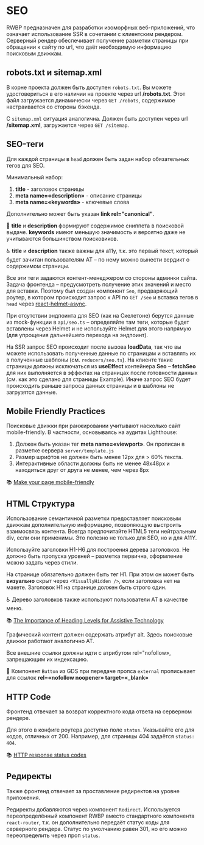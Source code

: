 
<Meta title="Styleguide / SEO" />

# SEO

RWBP предназначен для разработки изоморфных веб-приложений, что означает использование SSR в сочетании с клиентским рендером.
Серверный рендер обеспечивает получение разметки страницы при обращении к сайту по url, что даёт необходимую информацию поисковым движкам.

## robots.txt и sitemap.xml

В корне проекта должен быть доступен `robots.txt`. Вы можете удостовериться в его наличии на проекте через url **/robots.txt**.
Этот файл загружается динамически через `GET /robots`, содержимое настраивается со стороны бэкенда.

C `sitemap.xml` ситуация аналогична. Должен быть доступен через url **/sitemap.xml**, загружается через `GET /sitemap`.

## SEO-теги

Для каждой страницы в `head` должен быть задан набор обязательных тегов для SEO.

Минимальный набор:

1. **title** - заголовок страницы
1. **meta name=«description»** - описание страницы
1. **meta name=«keywords»** - ключевые слова

Дополнительно может быть указан **link rel="canonical"**.

💬 **title** и **description** формируют содержимое сниппета в поисковой выдаче. **keywords** имеют меньшую значимость и вероятно даже не учитываются большинством поисковиков.

♿️ **title** и **description** также важны для a11y, т.к. это первый текст, который будет зачитан пользователям AT – по нему можно вынести вердикт о содержимом страницы.

Все эти теги задаются контент-менеджером со стороны админки сайта. Задача фронтенда – предусмотреть получение этих значений и место для вставки. Поэтому был создан компонент `Seo`, предваряющий роутер, в котором происходит запрос к API по `GET /seo` и вставка тегов в `head` через [react-helmet-async](https://github.com/nfl/react-helmet-async).

При отсутствии эндпоинта для SEO (как на Скелетоне) берутся данные из mock-функции в `api/seo.ts` – определяйте там теги, которые будет вставлены через Helmet и не используйте Helmet для этого напрямую (для упрощения дальнейшего перехода на эндпоинт).

На SSR запрос SEO происходит после вызова **loadData**, так что вы можете использовать полученные данные по страницам и вставлять их в полученные шаблоны (см. `reducers/seo.ts`). На клиенте такие страницы должны исключаться из **useEffect** контейнера **Seo** – **fetchSeo** для них выполняется в эффектах на страницах после готовности данных (см. как это сделано для страницы Example). Иначе запрос SEO будет происходить раньше запроса данных страницы и в шаблоны не загрузятся данные.

## Mobile Friendly Practices

Поисковые движки при ранжировании учитывают насколько сайт mobile-friendly. В частности, основываясь на аудитах Lighthouse:

1. Должен быть указан тег **meta name=«viewport»**. Он прописан в разметке сервера `server/template.js`
2. Размер шрифтов не должен быть менее 12px для > 60% текста.
3. Интерактивные области должны быть не менее 48x48px и находиться друг от друга не менее, чем через 8px

📚 [Make your page mobile-friendly](https://web.dev/lighthouse-seo/#make-your-page-mobile-friendly)

## HTML Структура

Использование семантичной разметки предоставляет поисковым движкам дополнительную информацию, позволяющую выстроить взаимосвязь контента.
Всегда предпочитайте HTML5 теги нейтральным div, если они применимы. Это полезно не только для SEO, но и для A11Y.

Используйте заголовки H1-H6 для построения дерева заголовков. Не должно быть пропуска уровней – разметка первична, оформление можно задать через стили.

На странице обязательно должен быть тег H1. При этом он может быть **визуально** скрыт через `<VisuallyHidden />`, если заголовка нет на макете. Заголовок H1 на странице должен быть строго один.

♿️ Дерево заголовков также используют пользователи AT в качестве меню.

📚 [The Importance of Heading Levels for Assistive Technology](https://webdesign.tutsplus.com/articles/the-importance-of-heading-levels-for-assistive-technology--cms-31753)

Графический контент должен содержать атрибут alt. Здесь поисковые движки работают аналогично AT.

Все внешние ссылки должны идти с атрибутом rel="nofollow», запрещающим их индексацию.

💬 Компонент `Button` из GDS при передаче пропса `external` прописывает для ссылок **rel=«nofollow noopener» target=«\_blank»**

## HTTP Code

Фронтенд отвечает за возврат корректного кода ответа на серверном рендере.

Для этого в конфиге роутера доступно поле `status`. Указывайте его для кодов, отличных от 200. Например, для страницы 404 задаётся `status: 404`.

📚 [HTTP response status codes](https://developer.mozilla.org/en-US/docs/Web/HTTP/Status)

## Редиректы

Также фронтенд отвечает за проставление редиректов на уровне приложения.

Редиректы добавляются через компонент `Redirect`. Используется переопределённый компонент RWBP вместо стандартного компонента `react-router`, т.к. он дополнительно передаёт статус коды для серверного рендера. Статус по умолчанию равен 301, но его можно переопределить через проп `status`.
